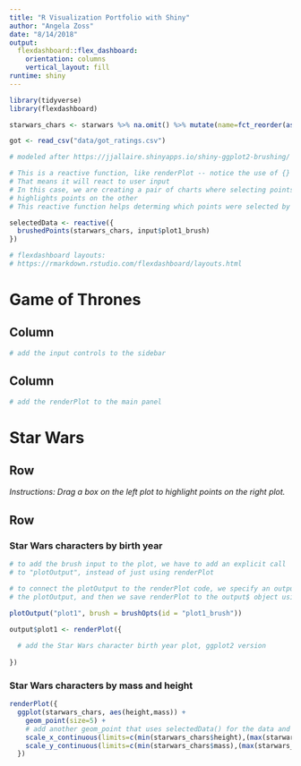 ```yaml
---
title: "R Visualization Portfolio with Shiny"
author: "Angela Zoss"
date: "8/14/2018"
output: 
  flexdashboard::flex_dashboard:
    orientation: columns
    vertical_layout: fill
runtime: shiny
---
```


```r

library(tidyverse)
library(flexdashboard)

starwars_chars <- starwars %>% na.omit() %>% mutate(name=fct_reorder(as_factor(name),birth_year))

got <- read_csv("data/got_ratings.csv")

```

```r

# modeled after https://jjallaire.shinyapps.io/shiny-ggplot2-brushing/

# This is a reactive function, like renderPlot -- notice the use of {}
# That means it will react to user input
# In this case, we are creating a pair of charts where selecting points on one
# highlights points on the other
# This reactive function helps determing which points were selected by using a "brush"

selectedData <- reactive({
  brushedPoints(starwars_chars, input$plot1_brush)
})
```

```r

# flexdashboard layouts:
# https://rmarkdown.rstudio.com/flexdashboard/layouts.html

```


Game of Thrones
=====================================  

Column {.sidebar}
-------------------------------------

```r

# add the input controls to the sidebar

```

Column 
-------------------------------------

```r

# add the renderPlot to the main panel

```

Star Wars {data-orientation=rows}
=====================================  

Row {data-height=25}
-----------------------------------------------------------------------

*Instructions: Drag a box on the left plot to highlight points on the right plot.*

Row
-----------------------------------------------------------------------

### Star Wars characters by birth year


```r

# to add the brush input to the plot, we have to add an explicit call 
# to "plotOutput", instead of just using renderPlot

# to connect the plotOutput to the renderPlot code, we specify an outputId for
# the plotOutput, and then we save renderPlot to the output$ object using that ID

plotOutput("plot1", brush = brushOpts(id = "plot1_brush"))

output$plot1 <- renderPlot({
  
  # add the Star Wars character birth year plot, ggplot2 version
  
})
```


### Star Wars characters by mass and height

```r

renderPlot({
  ggplot(starwars_chars, aes(height,mass)) +
    geom_point(size=5) + 
    # add another geom_point that uses selectedData() for the data and colors the points red
    scale_x_continuous(limits=c(min(starwars_chars$height),(max(starwars_chars$height)))) +
    scale_y_continuous(limits=c(min(starwars_chars$mass),(max(starwars_chars$mass))))
  })

```


